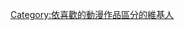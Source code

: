 {{noteTA
|1=zh-cn:心理测量者; zh-tw:PSYCHO-PASS心靈判官; zh-hk:PSYCHO-PASS心靈判官; zh-sg:心灵判官;zh-hant:心靈判官; zh:PSYCHO-PASS
}}
{{Catnav|頁面分類|...|富士电视台|富士電視台動畫|PSYCHO-PASS}}
{{Catnav|頁面分類|...|每年日本電視動畫|2014年日本電視動畫|PSYCHO-PASS 2}}
{{Catnav|頁面分類|...|日本電視動畫|富士電視台動畫|PSYCHO-PASS}}
[[Category:依喜歡的動漫作品區分的維基人|Category:依喜歡的動漫作品區分的維基人]]